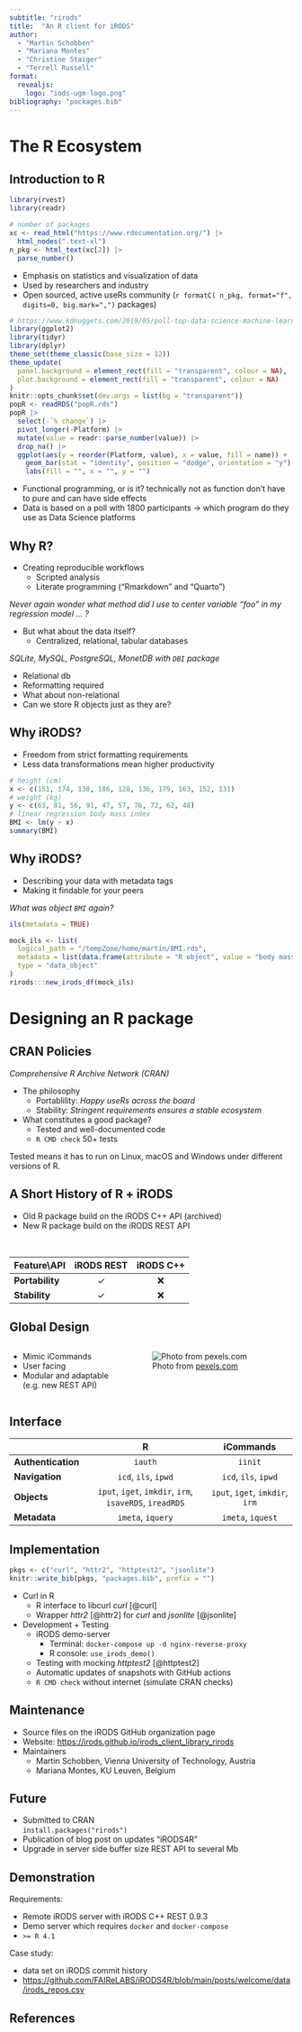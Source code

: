 ```yaml
---
subtitle: "rirods"
title:  "An R client for iRODS"
author: 
  - "Martin Schobben"
  - "Mariana Montes"
  - "Christine Staiger"
  - "Terrell Russell"
format: 
  revealjs:
    logo: "iods-ugm-logo.png"
bibliography: "packages.bib"
---
```


# The R Ecosystem

## Introduction to R

```r
library(rvest)
library(readr)

# number of packages
xc <- read_html("https://www.rdocumentation.org/") |> 
  html_nodes(".text-xl") 
n_pkg <- html_text(xc[2]) |> 
  parse_number()
```

- Emphasis on statistics and visualization of data
- Used by researchers and industry
- Open sourced, active useRs community (`r formatC( n_pkg, format="f", digits=0, big.mark=",")` packages)
 

```r
# https://www.kdnuggets.com/2019/05/poll-top-data-science-machine-learning-platforms.html
library(ggplot2)
library(tidyr)
library(dplyr)
theme_set(theme_classic(base_size = 12))
theme_update(
  panel.background = element_rect(fill = "transparent", colour = NA),
  plot.background = element_rect(fill = "transparent", colour = NA)
)
knitr::opts_chunk$set(dev.args = list(bg = "transparent"))
popR <- readRDS("popR.rds") 
popR |> 
  select(-`% change`) |> 
  pivot_longer(-Platform) |> 
  mutate(value = readr::parse_number(value)) |> 
  drop_na() |> 
  ggplot(aes(y = reorder(Platform, value), x = value, fill = name)) +
    geom_bar(stat = "identity", position = "dodge", orientation = "y") +
    labs(fill = "", x = "", y = "")
``` 

:::{.notes}
- Functional programming, or is it? technically not as function don't have to pure and can have side effects
- Data is based on a poll with 1800 participants -> which program do they use as Data Science platforms
:::

## Why R?

  - Creating reproducible workflows
    - Scripted analysis
    - Literate programming ("Rmarkdown" and "Quarto")

*Never again wonder what method did I use to center variable "foo" in my regression model ... ?*

  - But what about the data itself?
    - Centralized, relational, tabular databases    

*SQLite, MySQL, PostgreSQL, MonetDB with `DBI` package*
    
:::{.notes}
  - Relational db
  - Reformatting required
  - What about non-relational
  - Can we store R objects just as they are?
:::

## Why iRODS?

  - Freedom from strict formatting requirements
  - Less data transformations mean higher productivity
  
```r
# height (cm)
x <- c(151, 174, 138, 186, 128, 136, 179, 163, 152, 131)
# weight (kg)
y <- c(63, 81, 56, 91, 47, 57, 76, 72, 62, 48)
# linear regression body mass index
BMI <- lm(y ~ x) 
summary(BMI)
```

## Why iRODS? {.scrollable}

- Describing your data with metadata tags
- Making it findable for your peers
  
*What was object `BMI` again?*

```r
ils(metadata = TRUE)
```


```r
mock_ils <- list(
  logical_path = "/tempZone/home/martin/BMI.rds",
  metadata = list(data.frame(attribute = "R object", value = "body mass index", units = "lm")), 
  type = "data_object"
)
rirods:::new_irods_df(mock_ils)
```

  
# Designing an R package

## CRAN Policies

*Comprehensive R Archive Network (CRAN)*    

- The philosophy    
  + Portablility: *Happy useRs across the board*
  + Stability: *Stringent requirements ensures a stable ecosystem*
- What constitutes a good package?
  + Tested and well-documented code
  + `R CMD check` 50+ tests

::: {.notes}
Tested means it has to run on Linux, macOS and Windows under different versions of R.
:::

## A Short History of R + iRODS

- Old R package build on the iRODS C++ API (archived)
- New R package build on the iRODS REST API

</br>

| Feature\\API    | iRODS REST   | iRODS C++   |
|-----------------|:------------:|:-----------:|
| **Portability** | &#x2713;     | &#x274c;    |
| **Stability**   | &#x2713;     | &#x274c;    |


## Global Design

:::: {.columns}

::: {.column width="40%"}
- Mimic iCommands
- User facing
- Modular and adaptable (e.g. new REST API)
:::

::: {.column width="60%"}
![Photo from [pexels.com](https://www.pexels.com)](pexels-pixabay-262488.jpg)
:::

::::

## Interface

|                     | R                                                        | iCommands                            |
|---------------------|:--------------------------------------------------------:|:------------------------------------:|
| **Authentication**  | `iauth`                                                  | `iinit`                              |
| **Navigation**      | `icd`, `ils`, `ipwd`                                     | `icd`, `ils`, `ipwd`                 |
| **Objects**         | `iput`, `iget`, `imkdir`, `irm`, `isaveRDS`, `ireadRDS`  | `iput`, `iget`, `imkdir`, `irm`      |
| **Metadata**        | `imeta`, `iquery`                                        | `imeta`, `iquest`                    |


## Implementation {.smaller}

```r
pkgs <- c("curl", "httr2", "httptest2", "jsonlite")
knitr::write_bib(pkgs, "packages.bib", prefix = "")
```

- Curl in R
  + R interface to libcurl *curl* [@curl]
  + Wrapper *httr2* [@httr2] for *curl* and *jsonlite* [@jsonlite]

- Development + Testing
  + iRODS demo-server 
    - Terminal: `docker-compose up -d nginx-reverse-proxy` 
    - R console: `use_irods_demo()`
  + Testing with mocking *httptest2*  [@httptest2]
  + Automatic updates of snapshots with GitHub actions
  + `R CMD check` without internet (simulate CRAN checks)

## Maintenance

  - Source files on the iRODS GitHub organization page
  - Website: [https://irods.github.io/irods_client_library_rirods](https://irods.github.io/irods_client_library_rirods)
  - Maintainers
    + Martin Schobben, Vienna University of Technology, Austria
    + Mariana Montes, KU Leuven, Belgium

## {background-iframe="https://irods.github.io/irods_client_library_rirods" background-interactive='true'}

## Future

- Submitted to CRAN    
  `install.packages("rirods")`
- Publication of blog post on updates "iRODS4R"
- Upgrade in server side buffer size REST API to several Mb

## Demonstration

Requirements:

- Remote iRODS server with iRODS C++ REST 0.9.3
- Demo server which requires `docker` and `docker-compose`
- `>= R 4.1`

Case study:

- data set on iRODS commit history
- [https://github.com/FAIReLABS/iRODS4R/blob/main/posts/welcome/data/irods_repos.csv](https://github.com/FAIReLABS/iRODS4R/blob/main/posts/welcome/data/irods_repos.csv)

## References

